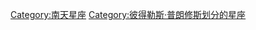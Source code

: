{{Commonscat|Chamaeleon}}

[[Category:南天星座|Category:南天星座]]
[[Category:彼得勒斯·普朗修斯划分的星座|Category:彼得勒斯·普朗修斯划分的星座]]